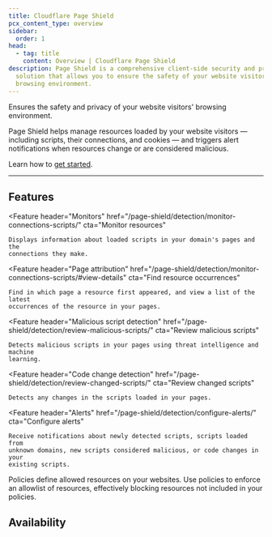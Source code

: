 ```yaml
---
title: Cloudflare Page Shield
pcx_content_type: overview
sidebar:
  order: 1
head:
  - tag: title
    content: Overview | Cloudflare Page Shield
description: Page Shield is a comprehensive client-side security and privacy
  solution that allows you to ensure the safety of your website visitors'
  browsing environment.
---
```



<Description>

Ensures the safety and privacy of your website visitors' browsing environment.

</Description>

<Plan type="all" />

Page Shield helps manage resources loaded by your website visitors — including scripts, their connections, and cookies — and triggers alert notifications when resources change or are considered malicious.

Learn how to [get started](/page-shield/get-started/).

---

## Features

<Feature
	header="Monitors"
	href="/page-shield/detection/monitor-connections-scripts/"
	cta="Monitor resources"
>
	Displays information about loaded scripts in your domain's pages and the
	connections they make.
</Feature>

<Feature
	header="Page attribution"
	href="/page-shield/detection/monitor-connections-scripts/#view-details"
	cta="Find resource occurrences"
>
	Find in which page a resource first appeared, and view a list of the latest
	occurrences of the resource in your pages.
</Feature>

<Feature
	header="Malicious script detection"
	href="/page-shield/detection/review-malicious-scripts/"
	cta="Review malicious scripts"
>
	Detects malicious scripts in your pages using threat intelligence and machine
	learning.
</Feature>

<Feature
	header="Code change detection"
	href="/page-shield/detection/review-changed-scripts/"
	cta="Review changed scripts"
>
	Detects any changes in the scripts loaded in your pages.
</Feature>

<Feature
	header="Alerts"
	href="/page-shield/detection/configure-alerts/"
	cta="Configure alerts"
>
	Receive notifications about newly detected scripts, scripts loaded from
	unknown domains, new scripts considered malicious, or code changes in your
	existing scripts.
</Feature>

<Feature header="Policies" href="/page-shield/policies/">
	Policies define allowed resources on your websites. Use policies to enforce an
	allowlist of resources, effectively blocking resources not included in your
	policies.
</Feature>

## Availability

<FeatureTable id="security.page_shield" />
